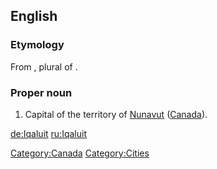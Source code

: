 {{wikipedia}}
==English==
===Etymology===
From {{etyl|ike}} {{term|ᐃᖃᓗᐃᑦ|sc=Cans}}, plural of {{term|ᐃᖃᓗᒃ||fish|sc=Cans}}.

===Proper noun===
{{en-proper noun}}

# Capital of the territory of [[Nunavut]] ([[Canada]]).

[[Category:Canada]]
[[Category:Cities]]

[[de:Iqaluit]]
[[ru:Iqaluit]]